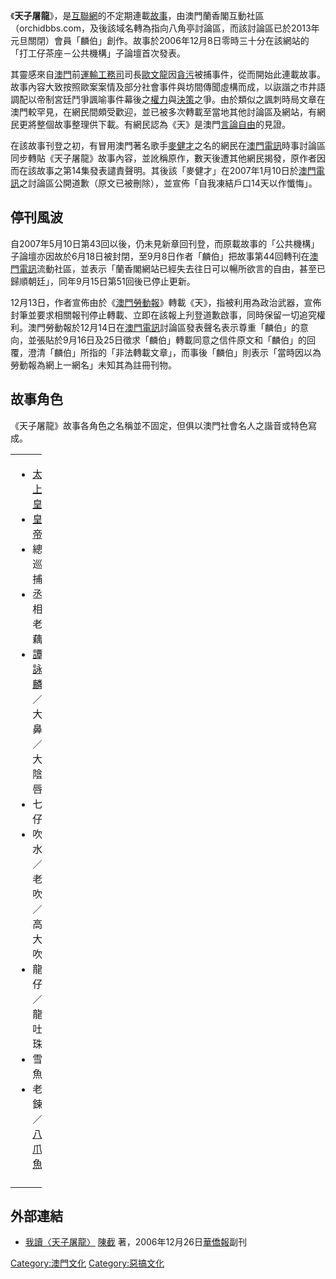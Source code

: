 {{Unreferenced|time=2012-03-24T13:02:44+00:00 }} 
《'''天子屠龍'''》，是[[互聯網|互聯網]]的不定期連載[[故事|故事]]，由澳門蘭香閣互動社區（orchidbbs.com，及後該域名轉為指向八角亭討論區，而該討論區已於2013年元旦關閉）會員「麟伯」創作。故事於2006年12月8日零時三十分在該網站的「打工仔茶座－公共機構」子論壇首次發表。

其靈感來自[[澳門|澳門]]前[[運輸工務司|運輸工務司]]司長[[歐文龍|歐文龍]]因[[貪污|貪污]]被捕事件，從而開始此連載故事。故事內容大致按照歐案案情及部分社會事件與坊間傳聞虛構而成，以詼諧之市井語調配以帝制宮廷鬥爭諷喻事件幕後之[[權力|權力]]與[[決策|決策]]之爭。由於類似之諷刺時局文章在澳門較罕見，在網民間頗受歡迎，並已被多次轉載至當地其他討論區及網站，有網民更將整個故事整理供下載。有網民認為《天》是澳門[[言論自由|言論自由]]的見證。

在該故事刊登之初，有冒用澳門著名歌手[[麥健才|麥健才]]之名的網民在[[澳門電訊|澳門電訊]]時事討論區同步轉貼《天子屠龍》故事內容，並訛稱原作，數天後遭其他網民揭發，原作者因而在該故事之第14集發表譴責聲明。其後該「麥健才」在2007年1月10日於[[澳門電訊|澳門電訊]]之討論區公開道歉（原文已被刪除），並宣佈「自我凍結戶口14天以作懺悔」。

== 停刊風波 ==
自2007年5月10日第43回以後，仍未見新章回刊登，而原載故事的「公共機構」子論壇亦因故於6月18日被封閉，至9月8日作者「麟伯」把故事第44回轉刊在[[澳門電訊|澳門電訊]]流動社區，並表示「蘭香閣網站已經失去往日可以暢所欲言的自由，甚至已歸順朝廷」，同年9月15日第51回後已停止更新。

12月13日，作者宣佈由於《[[澳門勞動報|澳門勞動報]]》轉載《天》，指被利用為政治武器，宣佈封筆並要求相關報刊停止轉載、立即在該報上刋登道歉啟事，同時保留一切追究權利。澳門勞動報於12月14日在[[澳門電訊|澳門電訊]]討論區發表聲名表示尊重「麟伯」的意向，並張貼於9月16日及25日徵求「麟伯」轉載同意之信件原文和「麟伯」的回覆，澄清「麟伯」所指的「非法轉載文章」，而事後「麟伯」則表示「當時因以為勞動報為網上一網名」未知其為註冊刊物。

== 故事角色 ==
《天子屠龍》故事各角色之名稱並不固定，但俱以澳門社會名人之諧音或特色寫成。
{| width=100% 
| width=33% valign="top" |
*[[太上皇|太上皇]]
*[[皇帝|皇帝]]
*總巡捕
*丞相老藕
*[[譚詠麟|譚詠麟]]／大鼻／大陰唇
*七仔
*吹水／老吹／高大吹
*龍仔／龍吐珠
*雪魚
*老鍊／[[八爪魚|八爪魚]]
| width=33% valign="top" |
*欄仔
*[[孫悟空|孫悟空]]／老孫
*缺陷白頭龜／白頭龜／白頭佬／老餅
*擇洗
*火頭
*少湧
*敢唱
*萬德拉
*雞髀
*咖喱醬
| width=34% valign="top" |
*五尺超（皇帝近身保鑣）
*唔元老
*鉤元老
*Go元老
*杏元老
*口水強（電台主持）
*大口鶯
*巨人（地產商）
*Tony Jaa（示威常客）
*董卓／董sir
|-
| colspan="3"|
|}

== 外部連結 ==
* [http://www.vakiodaily.com/index.php?tn=viewer&ncid=3&nid=15551&dt=20061226 我讀〈天子屠龍〉] {{Wayback|url=http://www.vakiodaily.com/index.php?tn=viewer&ncid=3&nid=15551&dt=20061226 |date=20151231233321 }}[[陳煒恆|陳截]] 著，2006年12月26日[[華僑報|華僑報]]副刊

[[Category:澳門文化|Category:澳門文化]]
[[Category:惡搞文化|Category:惡搞文化]]